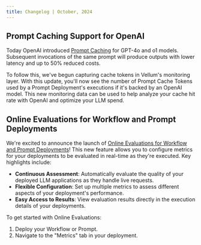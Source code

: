 ```yaml
---
title: Changelog | October, 2024
---
```


## Prompt Caching Support for OpenAI

Today OpenAI introduced [Prompt Caching](https://openai.com/index/api-prompt-caching/) for GPT-4o and o1 models. Subsequent invocations of the same prompt will produce outputs with lower latency and up to 50% reduced costs.

To follow this, we've begun capturing cache tokens in Vellum's monitoring layer. With this update, you'll now see the number of Prompt Cache Tokens used by a Prompt Deployment's executions if it's backed by an OpenAI model.
This new monitoring data can be used to help analyze your cache hit rate with OpenAI and optimize your LLM spend.


## Online Evaluations for Workflow and Prompt Deployments

We're excited to announce the launch of [Online Evaluations for Workflow and Prompt Deployments](/help/evaluation/online-evaluations)! This new feature allows you to configure metrics for your deployments to be evaluated in real-time as they're executed. Key highlights include:

- **Continuous Assessment**: Automatically evaluate the quality of your deployed LLM applications as they handle live requests.
- **Flexible Configuration**: Set up multiple metrics to assess different aspects of your deployment's performance.
- **Easy Access to Results**: View evaluation results directly in the execution details of your deployments.

To get started with Online Evaluations:
1. Deploy your Workflow or Prompt.
2. Navigate to the "Metrics" tab in your deployment.


